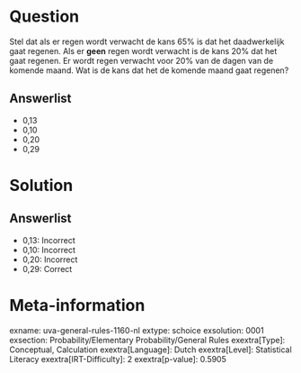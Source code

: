 Question
========

Stel dat als er regen wordt verwacht de kans 65% is dat het
daadwerkelijk gaat regenen. Als er **geen** regen wordt verwacht is de
kans 20% dat het gaat regenen. Er wordt regen verwacht voor 20% van de
dagen van de komende maand. Wat is de kans dat het de komende maand gaat
regenen?

Answerlist
----------

* 0,13
* 0,10
* 0,20
* 0,29

Solution
========

Answerlist
----------

* 0,13: Incorrect
* 0,10: Incorrect
* 0,20: Incorrect
* 0,29: Correct

Meta-information
================
exname: uva-general-rules-1160-nl
extype: schoice
exsolution: 0001
exsection: Probability/Elementary Probability/General Rules 
exextra[Type]: Conceptual, Calculation
exextra[Language]: Dutch
exextra[Level]: Statistical Literacy
exextra[IRT-Difficulty]: 2
exextra[p-value]: 0.5905
